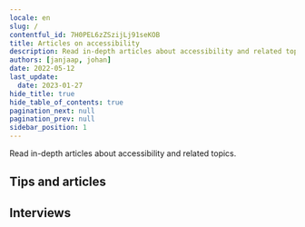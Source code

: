 ```yaml
---
locale: en
slug: /
contentful_id: 7H0PEL6zZSzijLj91seKOB
title: Articles on accessibility
description: Read in-depth articles about accessibility and related topics.
authors: [janjaap, johan]
date: 2022-05-12
last_update:
  date: 2023-01-27
hide_title: true
hide_table_of_contents: true
pagination_next: null
pagination_prev: null
sidebar_position: 1
---
```


<Hero
  title="Accessibility articles"
/>

Read in-depth articles about accessibility and related topics.

## Tips and articles

<LinkList title="Accessibility articles - Link list" isHighlighted={true}>
  <LinkListItem
    url="/en/articles/disabilities"
    title="Disabilities"
    label="Disabilities when using apps"
    description="This article provides a summary of the different disabilities. Here you can also find the number of Dutch people with a disability."
    image="/img/light/Beperkingen.svg"
    alt="Disabilities"
  />
  <LinkListItem
    url="/en/articles/assistive-technologies"
    title="Assistive technologies"
    label="Assistive technologies for using apps"
    description="This article provides a summary of the different assistive technologies."
    image="/img/light/Hulpmiddelen.svg"
    alt="Assistive Technologies"
  />
  <LinkListItem
    url="/en/articles/accessible-app-beginners-guide"
    title="An Accessible App. Where to start?"
    label="An accessible app. Where to start?"
    description="Making your app accessible to everyone: where do you start? These are the first steps you should take."
    image="/img/light/Oplossingen.svg"
    alt="Solutions"
  />
  <LinkListItem
    url="/en/articles/gather-your-own-accessibility-data"
    title="Gather your own accessibility data"
    label="Gather your own accessibility data"
    description="All ingredients to gain insight into the use of accessibility features in your own app."
    image="/img/light/Diensten.svg"
    alt="Services"
  />
  <LinkListItem
    url="/en/articles/how-to-get-an-accessible-app-developed"
    title="How to get an accessible app developed"
    label="How to get an accessible app developed"
    description="This article, aimed at non-developers, explains where to start if you want to have an app made accessible."
    image="/img/light/Ontwikkeling.svg"
    alt="Development"
  />
  <LinkListItem
    url="/en/articles/how-we-built-appt-org"
    title="How we built appt.org"
    label="How we built appt.org"
    description="We built appt.org by using Contentful in combination with Next.js, Typescript, Tailwind CSS and Google Cloud Run."
    image="/img/light/Web.svg"
    alt="Web globe icon"
  />
  <LinkListItem
    url="/en/articles/automated-accessibility-testing-android-ios-apps"
    title="Automated accessibility testing of Android and iOS apps"
    label="Automated accessibility testing of Android and iOS apps"
    description="You can run automated accessibility tests to check if your Android or iOS app meets accessibility requirements. This article lists tools to automatically test the accessibility of your app."
    image="/img/light/Robot.svg"
    alt="Icon of a robot's face, in a pink color"
  />
  <LinkListItem
    url="/en/articles/contribute-code-samples-for-accessible-apps"
    title="Contribute code samples"
    label="Contribute code samples for accessible apps"
    description="Contribute to our mission by sharing code samples of accessible apps."
    image="/img/light/4.1.1.svg"
    alt="WCAG 4.1.1 - Logo"
  />
  <LinkListItem
    url="/en/handbook"
    title="App accessibility handbook"
    label="App accessibility handbook"
    description="Our handbook is designed to learn the basic principles of app accessibility in straightforward way. "
    image="/img/light/handbook.svg"
    alt="Handbook icon"
  />
  <LinkListItem
    url="/en/articles/native-versus-cross-frameworks-accessible-apps"
    title="Native versus cross-platform frameworks to develop accessible apps"
    label="Native versus cross-platform frameworks to develop accessible apps"
    description="What framework to choose if you want to build an accessible app? Native has it benefits, but cross-platform frameworks are catching up."
    image="/img/light/2.5.6.svg"
    alt="WCAG 2.5.6 - Logo"
  />
</LinkList>

## Interviews

<TwoColumnBlock>
  <LeftColumn>
    <ColumnRow>
      <Quote
        quote="How many hours a day I use my phone? How many hours do you use your eyes?"
        name="Jesse"
        image="/img/light/Jesse.png"
        alt="Photo Jesse"
        label="Read the interview with Jesse"
        url="/en/articles/jesse"
      />
    </ColumnRow>
    <ColumnRow>
      <Quote
        quote="I’m not disabled, the world disables me."
        name="Darice"
        image="/img/light/Interview-met-dove-eindgebruiken-over-inzetten-van-toegankelijkheid-in-mobiele-apps.jpg"
        alt="Photo Darice"
        label="Read the interview with Darice"
        url="/en/articles/darice"
      />
    </ColumnRow>
    <ColumnRow>
      <Quote
        quote="My iPhone is my third eye."
        name="Jeroen"
        image="/img/light/Blinde-app-gebruiker-Jeroen.jpg"
        alt="Jeroen - Asset"
        label="Read the interview with Jeroen"
        url="/en/articles/jeroen"
      />
    </ColumnRow>
  </LeftColumn>
  <RightColumn>
    <ColumnRow>
      <Quote
        quote="I try to reduce overstimulation on my mobile phone."
        name="Colinda"
        image="/img/light/colinda.jpg"
        alt="Colinda"
        label="Read the interview with Colinda"
        url="/en/articles/colinda"
      />
    </ColumnRow>
    <ColumnRow>
      <Quote
        quote="Accessibility features could also be aesthetically pleasing."
        name="Onno"
        image="/img/light/Interview-met-slechtziende-gebruiker-over-mobiele-applicaties-op-telefoons.jpg"
        alt="Photo Onno"
        label="Read the interview with Onno"
        url="/en/articles/onno"
      />
    </ColumnRow>
    <ColumnRow>
      <Quote
        quote="Resizing texts is a necessity for me. "
        name="Edith"
        image="/img/light/Edith-s.jpg"
        alt="Picture of Edith"
        label="Read the interview with Edith"
        url="/en/articles/edith"
      />
    </ColumnRow>
  </RightColumn>
</TwoColumnBlock>
